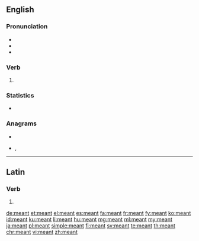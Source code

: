 ==English==

===Pronunciation===
* {{IPA|/ˈmɛnt/|lang=en}}
* {{audio|en-us-meant.ogg|Audio (US)|lang=en}}
* {{rhymes|ɛnt|lang=en}}

===Verb===
{{head|en|verb form}}

# {{en-past of|mean}}

===Statistics===
* {{rank|language|court|British|753|meant|tears|expected|considered}}

===Anagrams===
* {{l|en|ament}}
* {{l|en|manet}}, {{l|en|Manet}}

----

==Latin==

===Verb===
{{la-verb-form|meant}}

# {{inflection of|meō||3|p|pres|actv|indc|lang=la}}

[[de:meant]]
[[et:meant]]
[[el:meant]]
[[es:meant]]
[[fa:meant]]
[[fr:meant]]
[[fy:meant]]
[[ko:meant]]
[[id:meant]]
[[ku:meant]]
[[li:meant]]
[[hu:meant]]
[[mg:meant]]
[[ml:meant]]
[[my:meant]]
[[ja:meant]]
[[pl:meant]]
[[simple:meant]]
[[fi:meant]]
[[sv:meant]]
[[te:meant]]
[[th:meant]]
[[chr:meant]]
[[vi:meant]]
[[zh:meant]]